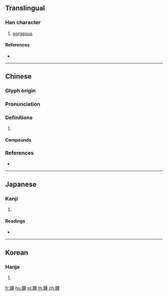 {{character info/new}}
==Translingual==

===Han character===
{{Han char|rn=178|rad=韋|as=10|sn=19|four=44554|canj=DQTMJ|ids=⿰韋華}}

# [[gorgeous]]

====References====
* {{Han ref|kx=1395.180|dkj=43209|dj=1911.010|hdz=74509.010|uh=97E1|ud=38881|bh=F671|bd=63089}}

----

==Chinese==
{{zh-forms}}

===Glyph origin===
{{Han etym}}

===Pronunciation===
{{zh-pron
|m=wěi
|c=wai5
|mc=y
|oc=y
|cat=
}}

===Definitions===
{{zh-hanzi}}

# {{rfdef|zh}}

====Compounds====
{{zh-der|韡曄|韡韡}}

===References===
* {{R:twedu|B05658}}

----

==Japanese==

===Kanji===
{{ja-kanji|grade=|rs=韋10}}

# {{defn|lang=ja|sort=韋10}}

====Readings====
* {{ja-readings|on=|kun=[[さかん]] (sakan)}}

----

==Korean==

===Hanja===
{{ko-hanja|hangeul=위|eumhun=|rv=wi|mr=wi|y=wi}}

# {{defn|lang=ko|sort=韋10}}

[[fr:韡]]
[[hu:韡]]
[[pl:韡]]
[[th:韡]]
[[zh:韡]]